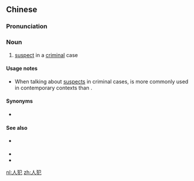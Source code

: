 ==Chinese==
{{zh-forms}}

===Pronunciation===
{{zh-pron
|m=rénfàn
|c=jan4 faan6
|mn=zz,kh:jîn-hoān/xm,tp:lîn-hoān/qz:lîn-hoǎn
|cat=n
}}

===Noun===
{{zh-noun}}

# {{label|zh|archaic}} [[suspect]] in a [[criminal]] case

====Usage notes====
* When talking about [[suspect|suspects]] in criminal cases, {{zh-l|犯罪嫌疑人}} is more commonly used in contemporary contexts than {{zh-l|人犯|tr=rénfàn}}.

====Synonyms====
* {{zh-l|犯罪嫌疑人}}

====See also====
* {{qualifier|not to be confused with}} {{zh-l|犯人}}
* {{zh-l|犯罪分子}}
* {{zh-l|罪犯}}

[[nl:人犯]]
[[zh:人犯]]
